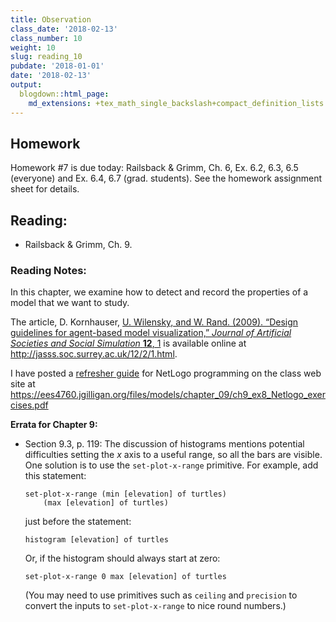 ```yaml
---
title: Observation
class_date: '2018-02-13'
class_number: 10
weight: 10
slug: reading_10
pubdate: '2018-01-01'
date: '2018-02-13'
output:
  blogdown::html_page:
    md_extensions: +tex_math_single_backslash+compact_definition_lists
---
```

## Homework

Homework #7 is due today: Railsback & Grimm, Ch. 6, Ex. 6.2, 6.3, 6.5 (everyone) and Ex. 6.4, 6.7 (grad. students). See the homework assignment sheet for details.

## Reading:

* Railsback & Grimm, Ch. 9.

### Reading Notes:

In this chapter, we examine how to detect and record the properties of a model 
that we want to study. 

The article, D. Kornhauser, [U. Wilensky, and W. Rand. (2009). "Design guidelines 
for agent-based model visualization," _Journal of Artificial Societies and Social 
Simulation_ **12**, 1](http://jasss.soc.surrey.ac.uk/12/2/1.html) 
is available online at <http://jasss.soc.surrey.ac.uk/12/2/1.html>.

I have posted a [refresher guide](/files/models/chapter_09/ch9_ex8_Netlogo_exercises.pdf) 
for NetLogo programming on the class web site at <https://ees4760.jgilligan.org/files/models/chapter_09/ch9_ex8_Netlogo_exercises.pdf>

**Errata for Chapter 9:**

* Section 9.3, p. 119: 
  The discussion of histograms mentions potential difficulties setting the 
  _x_ axis to a useful range, so all the bars are visible. One solution is to 
  use the `set-plot-x-range` primitive. For example, add this statement:
  ```
  set-plot-x-range (min [elevation] of turtles) 
      (max [elevation] of turtles)
  ```
  just before the statement: 
  ```
  histogram [elevation] of turtles
  ```
  Or, if the histogram should always
  start at zero: 
  ```
  set-plot-x-range 0 max [elevation] of turtles
  ```
  (You may need to use primitives such as `ceiling` and `precision` to convert 
  the inputs to `set-plot-x-range` to nice round numbers.)
